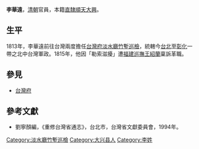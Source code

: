 '''李華遠'''，[[清朝|清朝]]官員，本籍[[直隶省|直隸]][[順天府|順天]][[大兴县_(金朝)|大興]]。

== 生平 ==
1813年，李華遠前往台灣兩度擔任[[台灣府|台灣府]][[淡水廳|淡水廳]][[竹塹|竹塹]][[巡檢|巡檢]]，統轄今[[臺北市|台北]]至[[彰化縣|彰化]]一帶之北中台灣軍政。1815年，他因「勒索滋擾」遭[[福建巡撫|福建巡撫]][[王紹蘭|王紹蘭]]稟訴革職。

==參見==
*[[台灣府|台灣府]]

==參考文獻==
*劉寧顏編，《重修台灣省通志》，台北市，台灣省文獻委員會，1994年。

{{start box}}
{{s-off}}
{{s-before|[[馮宗煒|馮宗煒]]}}
{{s-title|[[台灣府|台灣府]][[淡水廳|淡水廳]][[竹塹|竹塹]][[巡檢|巡檢]]|1815年上任}}
{{s-after|[[陳鴻寶|陳鴻寶]]}}
{{end box}}
{{清朝官员小作品}}
[[Category:淡水廳竹塹巡檢|Category:淡水廳竹塹巡檢]]
[[Category:大兴县人|Category:大兴县人]]
[[Category:李姓|Category:李姓]]